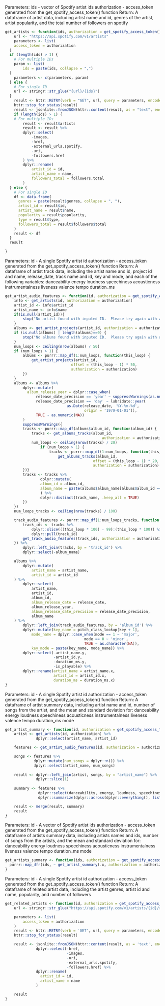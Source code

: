 Parameters:
    ids - vector of Spotify artist ids
    authorization - access_token generated from the get_spotify_access_token() function
Return:
    A dataframe of artist data, including artist name and id, genres of the artist, artist popularity, and the total number of followers on spotify

```r
get_artists <- function(ids, authorization = get_spotify_access_token()){
    url <- "https://api.spotify.com/v1/artists"
    parameters <- list(
    access_token = authorization
  )
  if (length(ids) > 1) {
    # For multiple IDs
    param <- list(
        ids = paste(ids, collapse = ",")
  )
    parameters <- c(parameters, param)
  } else {
    # For single ID
    url <- stringr::str_glue("{url}/{ids}")
  }
    result <- httr::RETRY(verb = "GET", url, query = parameters, encode = "json", terminate_on = c(401, 403, 404))
    httr::stop_for_status(result)
    result <- jsonlite::fromJSON(httr::content(result, as = "text", encoding = "UTF-8"), flatten = TRUE)
    if (length(ids) > 1) {
    # For multiple IDs
        result <- result$artists
        result <- result %>%
        dplyr::select(
            -images,
            -href,
            -external_urls.spotify,
            -uri,
            -followers.href
        ) %>%
        dplyr::rename(
            artist_id = id,
            artist_name = name,
            followers_total = followers.total
        )
  } else {
    # For single ID
    df <- data.frame(
      genres = paste(result$genres, collapse = ", "),
      artist_id = result$id,
      artist_name = result$name,
      popularity = result$popularity,
      type = result$type,
      followers_total = result$followers$total
    )
    result <- df
  }
  result

}
```

Parameters:
    id - A single Spotify artist id
    authorization - access_token generated from the get_spotify_access_token() function
Return:
    A dataframe of artist track data, including the artist name and id, project id and name, release_date, track name and id, key and mode, and each of the following variables:
        danceability
        energy
        loudness
        speechiness
        acousticness
        instrumentalness
        liveness
        valence
        tempo
        duration_ms

```r
get_artist_audio_features <- function(id, authorization = get_spotify_access_token()){
    info <- get_artists(id, authorization = authorization)
    artist_id <- info$artist_id
    artist_name <- info$name
    if(is.null(artist_id)){
        stop("No artist found with inputed ID.  Please try again with a different ID.")
    }
    albums <- get_artist_projects(artist_id, authorization = authorization)
    if (is.null(albums) | length(albums)==0) {
        stop("No albums found with inputed ID.  Please try again with a different ID.")
    }
    num_loops <- ceiling(nrow(albums) / 50)
    if (num_loops > 1) {
        albums <- purrr::map_df(1:num_loops, function(this_loop) {
            get_artist_projects(artist_id,
                              offset = (this_loop - 1) * 50,
                              authorization = authorization)
        })
    }
    albums <- albums %>%
        dplyr::mutate(
          album_release_year = dplyr::case_when(
              release_date_precision == 'year' ~ suppressWarnings(as.numeric(release_date)),
              release_date_precision == 'day' ~ lubridate::year(
                            as.Date(release_date, '%Y-%m-%d',
                                    origin = '1970-01-01')),
              TRUE ~ as.numeric(NA))
        )
        suppressWarnings({
        tracks <- purrr::map_df(albums$album_id, function(album_id) {
            tracks <- get_albums_tracks(album_id,
                                            authorization = authorization)
            num_loops <- ceiling(nrow(tracks) / 20)
                if (num_loops > 1) {
                    tracks <- purrr::map_df(1:num_loops, function(this_loop) {
                        get_albums_tracks(album_id,
                                        offset = (this_loop - 1) * 20,
                                        authorization = authorization)
        })} 
        tracks <- tracks %>%
                dplyr::mutate(
                album_id = album_id,
                album_name = paste(albums$album_name[albums$album_id == album_id], collapse = ", ")
                ) %>%
                dplyr::distinct(track_name, .keep_all = TRUE)
        })
    })
    num_loops_tracks <- ceiling(nrow(tracks) / 100)

    track_audio_features <- purrr::map_df(1:num_loops_tracks, function(this_loop) {
        track_ids <- tracks %>%
            dplyr::slice(((this_loop * 100) - 99):(this_loop * 100)) %>%
            dplyr::pull(track_id)
        get_track_audio_features(track_ids, authorization = authorization)
    }) %>%
        dplyr::left_join(tracks, by = 'track_id') %>%
        dplyr::select(-album_name)

    albums %>%
        dplyr::mutate(
            artist_name = artist_name,
            artist_id = artist_id
    ) %>%
        dplyr::select(
            artist_name,
            artist_id,
            album_id,
            album_release_date = release_date,
            album_release_year,
            album_release_date_precision = release_date_precision,
            album_name
    ) %>%
        dplyr::left_join(track_audio_features, by = 'album_id') %>%
        dplyr::mutate(key_name = pitch_class_lookup[key + 1],
            mode_name = dplyr::case_when(mode == 1 ~ 'major',
                                    mode == 0 ~ 'minor',
                                    TRUE ~ as.character(NA)),
            key_mode = paste(key_name, mode_name)) %>%
        dplyr::select(-artist_name.y,
                      -artist_id.y,
                      -duration_ms.y,
                      -is_playable) %>%
        dplyr::rename(artist_name = artist_name.x,
                      artist_id = artist_id.x,
                      duration_ms = duration_ms.x)
}
```

Parameters:
    id - A single Spotify artist id
    authorization - access_token generated from the get_spotify_access_token() function
Return:
    A dataframe of artist summary data, including artist name and id, number of songs from the artist, and the mean and standard deviation for:
        danceability
        energy
        loudness
        speechiness
        acousticness
        instrumentalness
        liveness
        valence
        tempo
        duration_ms
        mode

```r
get_artist_summary <- function(id, authorization = get_spotify_access_token()){
    artist <- get_artists(id, authorization) %>% 
              dplyr::select(artist_name, artist_id)

    features <- get_artist_audio_features(id, authorization = authorization)

    songs <- features %>%
             dplyr::mutate(num_songs = dplyr::n()) %>%
             dplyr::select(artist_name, num_songs)
    
    result <- dplyr::left_join(artist, songs, by = "artist_name") %>%
              dplyr::slice(1)
    
    summary <- features %>%
               dplyr::select(danceability, energy, loudness, speechiness, acousticness, instrumentalness, liveness, valence, explicit, tempo, duration_ms, mode) %>%
               dplyr::summarize(dplyr::across(dplyr::everything(), list(mean = mean, sd = sd), na.rm = TRUE))

    result <- merge(result, summary)
    result
}
```

Parameters:
    id - A vector of Spotify artist ids
    authorization - access_token generated from the get_spotify_access_token() function
Return:
    A dataframe of artists summary data, including artists names and ids, number of songs from the artists, and the mean and standard deviation for:
        danceability
        energy
        loudness
        speechiness
        acousticness
        instrumentalness
        liveness
        valence
        tempo
        duration_ms
        mode

```r
get_artists_summary <- function(ids, authorization = get_spotify_access_token()) {
  purrr::map_dfr(ids, ~ get_artist_summary(.x, authorization = authorization))
}
```

Parameters:
    id - A single Spotify artist id
    authorization - access_token generated from the get_spotify_access_token() function
Return:
    A dataframe of related artist data, including the artist genres, artist id and name, popularity, and number of followers

```r
get_related_artists <- function(id, authorization = get_spotify_access_token()){
    url <- stringr::str_glue("https://api.spotify.com/v1/artists/{id}/related-artists")

    parameters <- list(
        access_token = authorization
    )
    result <- httr::RETRY(verb = 'GET', url, query = parameters, encode = 'json', terminate_on = c(401, 403, 404))
    httr::stop_for_status(result)

    result <- jsonlite::fromJSON(httr::content(result, as = 'text', encoding = 'UTF-8'), flatten = TRUE)$artists %>%
              dplyr::select(-href,
                            -images,
                            -uri,
                            -external_urls.spotify,
                            -followers.href) %>%
              dplyr::rename(
                artist_id = id,
                artist_name = name
              )

    result
}
```